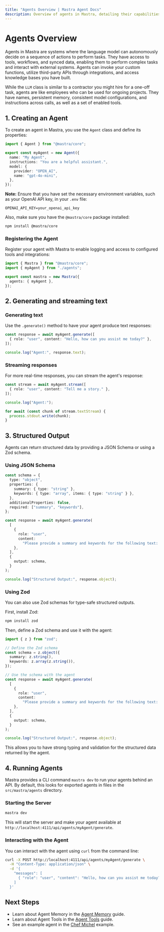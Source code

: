 ```yaml
---
title: "Agents Overview | Mastra Agent Docs"
description: Overview of agents in Mastra, detailing their capabilities and how they interact with tools, workflows, and external systems.
---
```


# Agents Overview

Agents in Mastra are systems where the language model can autonomously decide on a sequence of actions to perform tasks. They have access to tools, workflows, and synced data, enabling them to perform complex tasks and interact with external systems. Agents can invoke your custom functions, utilize third-party APIs through integrations, and access knowledge bases you have built.

While the `LLM` class is similar to a contractor you might hire for a one-off task, agents are like employees who can be used for ongoing projects. They have names, persistent memory, consistent model configurations, and instructions across calls, as well as a set of enabled tools.

## 1. Creating an Agent

To create an agent in Mastra, you use the `Agent` class and define its properties:

```ts showLineNumbers filename="src/mastra/agents/index.ts" copy
import { Agent } from "@mastra/core";

export const myAgent = new Agent({
  name: "My Agent",
  instructions: "You are a helpful assistant.",
  model: {
    provider: "OPEN_AI",
    name: "gpt-4o-mini",
  },
});
```

**Note:** Ensure that you have set the necessary environment variables, such as your OpenAI API key, in your `.env` file:

```.env filename=".env" copy
OPENAI_API_KEY=your_openai_api_key
```

Also, make sure you have the `@mastra/core` package installed:

```bash npm2yarn copy
npm install @mastra/core
```

### Registering the Agent

Register your agent with Mastra to enable logging and access to configured tools and integrations:

```ts showLineNumbers filename="src/mastra/index.ts" copy
import { Mastra } from "@mastra/core";
import { myAgent } from "./agents";

export const mastra = new Mastra({
  agents: { myAgent },
});
```

## 2. Generating and streaming text

### Generating text

Use the `.generate()` method to have your agent produce text responses:

```ts showLineNumbers filename="src/mastra/index.ts" copy
const response = await myAgent.generate([
  { role: "user", content: "Hello, how can you assist me today?" },
]);

console.log("Agent:", response.text);
```

### Streaming responses

For more real-time responses, you can stream the agent's response:

```ts showLineNumbers filename="src/mastra/index.ts" copy
const stream = await myAgent.stream([
  { role: "user", content: "Tell me a story." },
]);

console.log("Agent:");

for await (const chunk of stream.textStream) {
  process.stdout.write(chunk);
}
```

## **3. Structured Output**

Agents can return structured data by providing a JSON Schema or using a Zod schema.

### Using JSON Schema

```typescript
const schema = {
  type: "object",
  properties: {
    summary: { type: "string" },
    keywords: { type: "array", items: { type: "string" } },
  },
  additionalProperties: false,
  required: ["summary", "keywords"],
};

const response = await myAgent.generate(
  [
    {
      role: "user",
      content:
        "Please provide a summary and keywords for the following text: ...",
    },
  ],
  {
    output: schema,
  }
);

console.log("Structured Output:", response.object);
```

### Using Zod

You can also use Zod schemas for type-safe structured outputs.

First, install Zod:

```bash npm2yarn copy
npm install zod
```

Then, define a Zod schema and use it with the agent:

```ts showLineNumbers filename="src/mastra/index.ts" copy
import { z } from "zod";

// Define the Zod schema
const schema = z.object({
  summary: z.string(),
  keywords: z.array(z.string()),
});

// Use the schema with the agent
const response = await myAgent.generate(
  [
    {
      role: "user",
      content:
        "Please provide a summary and keywords for the following text: ...",
    },
  ],
  {
    output: schema,
  }
);

console.log("Structured Output:", response.object);
```

This allows you to have strong typing and validation for the structured data returned by the agent.

## **4. Running Agents**

Mastra provides a CLI command `mastra dev` to run your agents behind an API. By default, this looks for exported agents in files in the `src/mastra/agents` directory.

### Starting the Server

```bash
mastra dev
```

This will start the server and make your agent available at `http://localhost:4111/api/agents/myAgent/generate`.

### Interacting with the Agent

You can interact with the agent using `curl` from the command line:

```bash
curl -X POST http://localhost:4111/api/agents/myAgent/generate \
  -H "Content-Type: application/json" \
  -d '{
    "messages": [
      { "role": "user", "content": "Hello, how can you assist me today?" }
    ]
  }'
```

## Next Steps

- Learn about Agent Memory in the [Agent Memory](./01-agent-memory.mdx) guide.
- Learn about Agent Tools in the [Agent Tools](./02-adding-tools.mdx) guide.
- See an example agent in the [Chef Michel](../guides/02-chef-michel.mdx) example.
